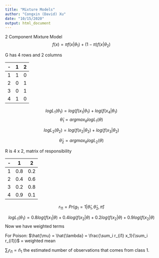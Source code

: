 ```yaml
---
title: "Mixture Models"
author: "Congxin (David) Xu"
date: "10/15/2020"
output: html_document
---
```


2 Component Mixture Model
$$f(x) = \pi f(x|\theta_1) + (1 - \pi) f(x|\theta_2)$$

G has 4 rows and 2 columns

|-|1|2|
|-|-|-|
|1|1|0|
|2|0|1|
|3|0|1|
|4|1|0|


$$log L_1(\theta_1) = log(f(x_1|\theta_1) + log(f(x_4|\theta_1)$$
$$\hat{\theta}_1 = argmax_\theta log L_1(\theta)$$


$$log L_2(\theta_2) = log(f(x_2|\theta_2) + log(f(x_3|\theta_2)$$

$$\hat{\theta}_2 = argmax_\theta log L_2(\theta)$$

R is 4 x 2, matrix of responsibility

|-|1|2|
|-|-|-|
|1|0.8|0.2|
|2|0.4|0.6|
|3|0.2|0.8|
|4|0.9|0.1|

$$r_{11} = Pr(g_1 = 1 | \hat{\theta}_1, \hat{\theta}_2, \hat{\pi})$$

$$log L_1(\theta_1) = 0.8log(f(x_1|\theta) + 0.4log(f(x_2|\theta)+ 0.2log(f(x_2|\theta)+ 0.9log(f(x_2|\theta)$$
Now we have weighted terms

For Poison: $\hat{\mu} = \hat{\lambda} = \frac{\sum_i r_{i1} x_1}{\sum_i r_{i1}}$ = weighted mean


$\sum_i r_{i1} = \hat{n}_1$ the estimated number of observations that comes from class 1.



